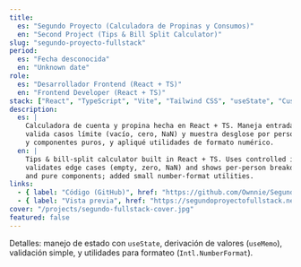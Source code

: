 ```yaml
---
title:
  es: "Segundo Proyecto (Calculadora de Propinas y Consumos)"
  en: "Second Project (Tips & Bill Split Calculator)"
slug: "segundo-proyecto-fullstack"
period:
  es: "Fecha desconocida"
  en: "Unknown date"
role:
  es: "Desarrollador Frontend (React + TS)"
  en: "Frontend Developer (React + TS)"
stack: ["React", "TypeScript", "Vite", "Tailwind CSS", "useState", "Custom Hooks"]
description:
  es: |
    Calculadora de cuenta y propina hecha en React + TS. Maneja entradas controladas (total, personas, %),
    valida casos límite (vacío, cero, NaN) y muestra desglose por persona. Refactoricé lógica de cálculo a hooks
    y componentes puros, y apliqué utilidades de formato numérico.
  en: |
    Tips & bill-split calculator built in React + TS. Uses controlled inputs (total, people, tip %),
    validates edge cases (empty, zero, NaN) and shows per-person breakdown. Refactored business logic into hooks
    and pure components; added small number-format utilities.
links:
  - { label: "Código (GitHub)", href: "https://github.com/Ownnie/SegundoProyecto", type: "repo" }
  - { label: "Vista previa", href: "https://segundoproyectofullstack.netlify.app/", type: "demo" }
cover: "/projects/segundo-fullstack-cover.jpg"
featured: false
---
```

Detalles: manejo de estado con `useState`, derivación de valores (`useMemo`), validación simple,
y utilidades para formateo (`Intl.NumberFormat`).

